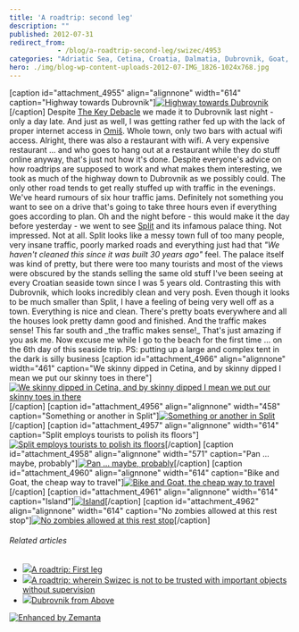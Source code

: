 ```yaml
---
title: 'A roadtrip: second leg'
description: ""
published: 2012-07-31
redirect_from: 
            - /blog/a-roadtrip-second-leg/swizec/4953
categories: "Adriatic Sea, Cetina, Croatia, Dalmatia, Dubrovnik, Goat, Omiš, Roadtrip, Split Croatia, Travel + Events, Travel and Tourism"
hero: ./img/blog-wp-content-uploads-2012-07-IMG_1826-1024x768.jpg
---
```


\[caption id="attachment_4955" align="alignnone" width="614" caption="Highway towards Dubrovnik"][![Highway towards Dubrovnik](./img/blog-wp-content-uploads-2012-07-IMG_1826-1024x768.jpg "Highway towards Dubrovnik")](http://swizec.com/blog/wp-content/uploads/2012/07/IMG_1826.jpg)\[/caption] Despite [The Key Debacle](http://swizec.com/blog/a-roadtrip-wherein-swizec-is-not-to-be-trusted-with-important-objects-without-supervision/swizec/4923 "A roadtrip: wherein Swizec is not to be trusted with important objects without supervision") we made it to Dubrovnik last night - only a day late. And just as well, I was getting rather fed up with the lack of proper internet access in [Omiš](<http://maps.google.com/maps?ll=43.4333333333,16.6833333333&spn=0.1,0.1&q=43.4333333333,16.6833333333 (Omi%C5%A1)&t=h> "Omiš"). Whole town, only two bars with actual wifi access. Alright, there was also a restaurant with wifi. A very expensive restaurant ... and who goes to hang out at a restaurant while they do stuff online anyway, that's just not how it's done. Despite everyone's advice on how roadtrips are supposed to work and what makes them interesting, we took as much of the highway down to Dubrovnik as we possibly could. The only other road tends to get really stuffed up with traffic in the evenings. We've heard rumours of six hour traffic jams. Definitely not something you want to see on a drive that's going to take three hours even if everything goes according to plan. Oh and the night before - this would make it the day before yesterday - we went to see [Split](<http://maps.google.com/maps?ll=43.5,16.4333333333&spn=0.1,0.1&q=43.5,16.4333333333 (Split%2C%20Croatia)&t=h> "Split, Croatia") and its infamous palace thing. Not impressed. Not at all. Split looks like a messy town full of too many people, very insane traffic, poorly marked roads and everything just had that _"We haven't cleaned this since it was built 30 years ago"_ feel. The palace itself was kind of pretty, but there were too many tourists and most of the views were obscured by the stands selling the same old stuff I've been seeing at every Croatian seaside town since I was 5 years old. Contrasting this with Dubrovnik, which looks incredibly clean and very posh. Even though it looks to be much smaller than Split, I have a feeling of being very well off as a town. Everything is nice and clean. There's pretty boats everywhere and all the houses look pretty damn good and finished. And the traffic makes sense! This far south and \_the traffic makes sense!_ That's just amazing if you ask me. Now excuse me while I go to the beach for the first time ... on the 6th day of this seaside trip. PS: putting up a large and complex tent in the dark is silly business \[caption id="attachment_4966" align="alignnone" width="461" caption="We skinny dipped in Cetina, and by skinny dipped I mean we put our skinny toes in there"][![We skinny dipped in Cetina, and by skinny dipped I mean we put our skinny toes in there](./img/blog-wp-content-uploads-2012-07-IMG_1727-768x1024.jpg "We skinny dipped in Cetina, and by skinny dipped I mean we put our skinny toes in there")](http://swizec.com/blog/wp-content/uploads/2012/07/IMG_1727.jpg)\[/caption] \[caption id="attachment_4956" align="alignnone" width="458" caption="Something or another in Split"][![Something or another in Split](./img/blog-wp-content-uploads-2012-07-photo5-e1343743830702-764x1024.jpg "Something or another in Split")](http://swizec.com/blog/wp-content/uploads/2012/07/photo5.jpeg)\[/caption] \[caption id="attachment_4957" align="alignnone" width="614" caption="Split employs tourists to polish its floors"][![Split employs tourists to polish its floors](./img/blog-wp-content-uploads-2012-07-IMG_1756-1024x768.jpg "Split employs tourists to polish its floors")](http://swizec.com/blog/wp-content/uploads/2012/07/IMG_1756.jpg)\[/caption] \[caption id="attachment_4958" align="alignnone" width="571" caption="Pan ... maybe, probably"][![Pan ... maybe, probably](./img/Pan-maybe-probably4ejd6f.jpeg "Pan ... maybe, probably")](./img/blog-wp-content-uploads-2012-07-glava.jpg)\[/caption] \[caption id="attachment_4960" align="alignnone" width="614" caption="Bike and Goat, the cheap way to travel"][![Bike and Goat, the cheap way to travel](./img/blog-wp-content-uploads-2012-07-IMG_1830-1024x768.jpg "Bike and Goat, the cheap way to travel")](http://swizec.com/blog/wp-content/uploads/2012/07/IMG_1830.jpg)\[/caption] \[caption id="attachment_4961" align="alignnone" width="614" caption="Island"][![Island](./img/blog-wp-content-uploads-2012-07-IMG_18541-1024x768.jpg "Island")](http://swizec.com/blog/wp-content/uploads/2012/07/IMG_18541.jpg)\[/caption] \[caption id="attachment_4962" align="alignnone" width="614" caption="No zombies allowed at this rest stop"][![No zombies allowed at this rest stop](./img/blog-wp-content-uploads-2012-07-IMG_1872-1024x768.jpg "No zombies allowed at this rest stop")](http://swizec.com/blog/wp-content/uploads/2012/07/IMG_1872.jpg)\[/caption]

###### Related articles

-   [![](http://i.zemanta.com/103068899_80_80.jpg)](http://swizec.com/blog/a-roadtrip-first-leg/swizec/4906)[A roadtrip: First leg](http://swizec.com/blog/a-roadtrip-first-leg/swizec/4906)
-   [![](http://i.zemanta.com/103324153_80_80.jpg)](http://swizec.com/blog/a-roadtrip-wherein-swizec-is-not-to-be-trusted-with-important-objects-without-supervision/swizec/4923)[A roadtrip: wherein Swizec is not to be trusted with important objects without supervision](http://swizec.com/blog/a-roadtrip-wherein-swizec-is-not-to-be-trusted-with-important-objects-without-supervision/swizec/4923)
-   [![](http://i.zemanta.com/102579870_80_80.jpg)](http://www.chrystal-clear.com/2012/07/dubrovnik-from-above/)[Dubrovnik from Above](http://www.chrystal-clear.com/2012/07/dubrovnik-from-above/)

[![Enhanced by Zemanta](http://img.zemanta.com/zemified_e.png?x-id=b316a8e0-9e7b-4f09-b181-17635186ba0b)](http://www.zemanta.com/?px "Enhanced by Zemanta")
